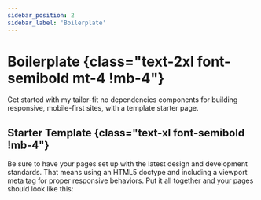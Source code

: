 ```yaml
---
sidebar_position: 2
sidebar_label: 'Boilerplate'
---
```


# Boilerplate {class="text-2xl font-semibold mt-4 !mb-4"}

Get started with my tailor-fit no dependencies components for building responsive, mobile-first sites,
with a template starter page.

## Starter Template {class="text-xl font-semibold !mb-4"}

Be sure to have your pages set up with the latest design and development standards. That means using an HTML5 doctype
and including a viewport meta tag for proper responsive behaviors. Put it all together and your pages should look
like this:

<BoilerplateTemplate />

